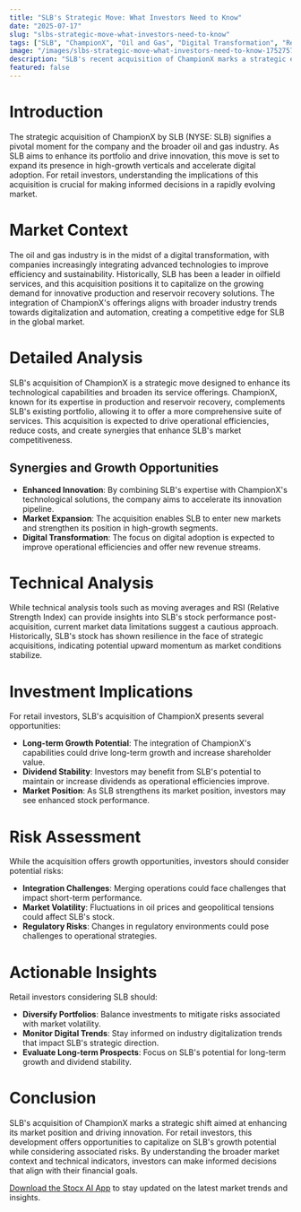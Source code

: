 ```yaml
---
title: "SLB's Strategic Move: What Investors Need to Know"
date: "2025-07-17"
slug: "slbs-strategic-move-what-investors-need-to-know"
tags: ["SLB", "ChampionX", "Oil and Gas", "Digital Transformation", "Retail Investors", "Stock Market", "Investment Strategy"]
image: "/images/slbs-strategic-move-what-investors-need-to-know-1752757246665.png"
description: "SLB's recent acquisition of ChampionX marks a strategic expansion aimed at enhancing its portfolio and driving innovation in production and reservoir recovery. This move not only expands SLB's presence in high-growth verticals but also accelerates its digital adoption strategy. For retail investors, this acquisition signals a potential shift in SLB's market position and offers new investment opportunities. By integrating ChampionX's capabilities, SLB is poised to leverage synergies that can enhance operational efficiencies and increase shareholder value. This development comes amidst a backdrop of evolving market trends and digital transformation within the oil and gas sector, presenting both opportunities and risks for investors. In this article, we explore the broader market implications, analyze SLB's strategic direction post-acquisition, and provide actionable insights for retail investors looking to capitalize on this development."
featured: false
---
```


# Introduction
The strategic acquisition of ChampionX by SLB (NYSE: SLB) signifies a pivotal moment for the company and the broader oil and gas industry. As SLB aims to enhance its portfolio and drive innovation, this move is set to expand its presence in high-growth verticals and accelerate digital adoption. For retail investors, understanding the implications of this acquisition is crucial for making informed decisions in a rapidly evolving market.

# Market Context
The oil and gas industry is in the midst of a digital transformation, with companies increasingly integrating advanced technologies to improve efficiency and sustainability. Historically, SLB has been a leader in oilfield services, and this acquisition positions it to capitalize on the growing demand for innovative production and reservoir recovery solutions. The integration of ChampionX's offerings aligns with broader industry trends towards digitalization and automation, creating a competitive edge for SLB in the global market.

# Detailed Analysis
SLB's acquisition of ChampionX is a strategic move designed to enhance its technological capabilities and broaden its service offerings. ChampionX, known for its expertise in production and reservoir recovery, complements SLB's existing portfolio, allowing it to offer a more comprehensive suite of services. This acquisition is expected to drive operational efficiencies, reduce costs, and create synergies that enhance SLB's market competitiveness.

## Synergies and Growth Opportunities
- **Enhanced Innovation**: By combining SLB's expertise with ChampionX's technological solutions, the company aims to accelerate its innovation pipeline.
- **Market Expansion**: The acquisition enables SLB to enter new markets and strengthen its position in high-growth segments.
- **Digital Transformation**: The focus on digital adoption is expected to improve operational efficiencies and offer new revenue streams.

# Technical Analysis
While technical analysis tools such as moving averages and RSI (Relative Strength Index) can provide insights into SLB's stock performance post-acquisition, current market data limitations suggest a cautious approach. Historically, SLB's stock has shown resilience in the face of strategic acquisitions, indicating potential upward momentum as market conditions stabilize.

# Investment Implications
For retail investors, SLB's acquisition of ChampionX presents several opportunities:
- **Long-term Growth Potential**: The integration of ChampionX's capabilities could drive long-term growth and increase shareholder value.
- **Dividend Stability**: Investors may benefit from SLB's potential to maintain or increase dividends as operational efficiencies improve.
- **Market Position**: As SLB strengthens its market position, investors may see enhanced stock performance.

# Risk Assessment
While the acquisition offers growth opportunities, investors should consider potential risks:
- **Integration Challenges**: Merging operations could face challenges that impact short-term performance.
- **Market Volatility**: Fluctuations in oil prices and geopolitical tensions could affect SLB's stock.
- **Regulatory Risks**: Changes in regulatory environments could pose challenges to operational strategies.

# Actionable Insights
Retail investors considering SLB should:
- **Diversify Portfolios**: Balance investments to mitigate risks associated with market volatility.
- **Monitor Digital Trends**: Stay informed on industry digitalization trends that impact SLB's strategic direction.
- **Evaluate Long-term Prospects**: Focus on SLB's potential for long-term growth and dividend stability.

# Conclusion
SLB's acquisition of ChampionX marks a strategic shift aimed at enhancing its market position and driving innovation. For retail investors, this development offers opportunities to capitalize on SLB's growth potential while considering associated risks. By understanding the broader market context and technical indicators, investors can make informed decisions that align with their financial goals.

[Download the Stocx AI App](https://stocx.co) to stay updated on the latest market trends and insights.
